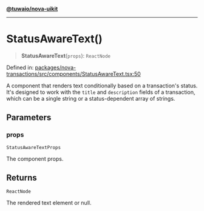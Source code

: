 [**@tuwaio/nova-uikit**](../../../README.md)

***

# StatusAwareText()

> **StatusAwareText**(`props`): `ReactNode`

Defined in: [packages/nova-transactions/src/components/StatusAwareText.tsx:50](https://github.com/TuwaIO/nova-uikit/blob/6c97c381f0e2c0df922ab158d0d6a629378a1956/packages/nova-transactions/src/components/StatusAwareText.tsx#L50)

A component that renders text conditionally based on a transaction's status.
It's designed to work with the `title` and `description` fields of a transaction,
which can be a single string or a status-dependent array of strings.

## Parameters

### props

`StatusAwareTextProps`

The component props.

## Returns

`ReactNode`

The rendered text element or null.
